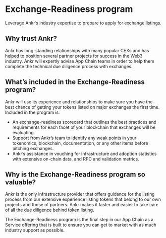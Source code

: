 # Exchange-Readiness program
Leverage Ankr’s industry expertise to prepare to apply for exchange listings.

## Why trust Ankr?
Ankr has long-standing relationships with many popular CEXs and has helped to position several partner projects for success in the Web3 industry.
Ankr will expertly advise App Chain teams in order to help them complete the technical due diligence process with exchanges.

## What’s included in the Exchange-Readiness program?
Ankr will use its experience and relationships to make sure you have the best chance of getting your tokens listed on major exchanges the first time. 
Included in the program is:

* An exchange-readiness scorecard that outlines the best practices and requirements for each facet of your blockchain that exchanges will be evaluating.
* Support from Ankr’s team to identify any weak points in your tokenomics, blockchain, documentation, or any other items before pitching exchanges.
* Ankr’s assistance in vouching for infrastructure and adoption statistics with extensive on-chain data, and RPC and validation metrics.

## Why is the Exchange-Readiness program so valuable?
Ankr is the only infrastructure provider that offers guidance for the listing process from our extensive experience listing tokens that belong to our own projects and those of partners. 
Ankr makes it faster and easier to take care of all the due diligence behind token listing.

The Exchange-Readiness program is the final step in our App Chain as a Service offering that is built to ensure you can get to market with as much industry support as possible.
